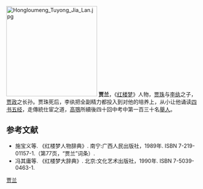 {{no footnotes|time=2019-06-17T05:40:43+00:00}}
[[File:Hongloumeng_Tuyong_Jia_Lan.jpg|240px]]
'''贾兰'''，《[[红楼梦|红楼梦]]》人物，[[贾珠|贾珠]]与[[李纨|李纨]]之子，[[贾政|贾政]]之长孙。贾珠死后，李纨把全副精力都投入到对他的培养上，从小让他诵读[[四书五经|四书五经]]，走傳統仕宦之道，[[高鶚|高鶚]]所續後四十回中考中第一百三十名[[舉人|舉人]]。

== 参考文献 ==
* 施宝义等. 《红楼梦人物辞典》. 南宁:广西人民出版社，1989年. ISBN 7-219-01157-1.（第77页，“贾兰”词条）.
* 冯其庸等. 《红楼梦大辞典》. 北京:文化艺术出版社，1990年. ISBN 7-5039-0463-1.

[[Category:紅樓夢人物|贾兰]]